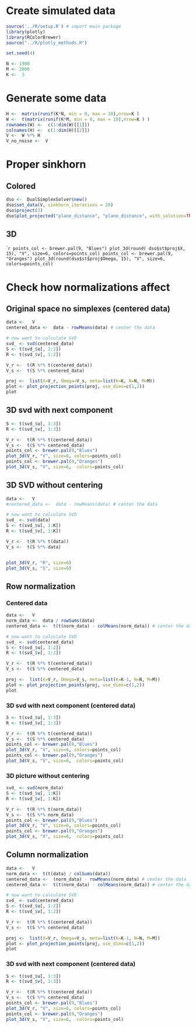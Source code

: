 # Create simulated data
```r
source('../R/setup.R') # import main package
library(plotly)
library(RColorBrewer)
source("../R/plotly_methods.R")
```

```r
set.seed(4)

N <- 1900
M <- 2000
K <-  3
```

# Generate some data
```r

H <-  matrix(runif(K*N, min = 0, max = 10),nrow=K )  
W <-  t(matrix(runif(K*M, min = 0, max = 10),nrow=K ) )
rownames(W) <-  c(1:dim(W)[[1]])
colnames(H) <-  c(1:dim(H)[[2]])
V <-  W %*% H
V_no_noise <-  V


```




# Proper sinkhorn


## Colored

```r
dso <-  DualSimplexSolver$new()
dso$set_data(V, sinkhorn_iterations = 20)
dso$project(3)
dso$plot_projected("plane_distance", "plane_distance", with_solution=TRUE, use_dims = list(2:3))

```
## 3D 


````r
points_col <- brewer.pal(9, "Blues")
plot_3d(round( dso$st$proj$X, 15), "V", size=6, colors=points_col)
points_col <- brewer.pal(9, "Oranges")
plot_3d(round(dso$st$proj$Omega, 15), "V", size=6,  colors=points_col)
```

# Check how normalizations affect


## Original space no simplexes (centered data)

```r
data <-   V
centered_data <-  data - rowMeans(data) # center the data

# now want to calculate SVD
svd_ <- svd(centered_data)
S <- t(svd_$u[, 1:2])
R <- t(svd_$v[, 1:2])

V_r <-  t(R %*% t(centered_data))
V_s <-  t(S %*% centered_data)

proj <-  list(X=V_r, Omega=V_s, meta=list(K=K, N=N, M=M))
plot <- plot_projection_points(proj, use_dims=c(1,2))
plot
```
## 3D svd with next component

```r
S <- t(svd_$u[, 1:3])
R <- t(svd_$v[, 1:3])

V_r <-  t(R %*% t(centered_data))
V_s <-  t(S %*% centered_data)
points_col <- brewer.pal(9,"Blues")
plot_3d(V_r, "V", size=6, colors=points_col)
points_col <- brewer.pal(9,"Oranges")
plot_3d(V_s, "V", size=6,  colors=points_col)

```
## 3D SVD without centering
```r
data <-   V
#centered_data <-  data - rowMeans(data) # center the data

# now want to calculate SVD
svd_ <- svd(data)
S <- t(svd_$u[, 1:K])
R <- t(svd_$v[, 1:K])

V_r <-  t(R %*% t(data))
V_s <-  t(S %*% data)


plot_3d(V_r, "R", size=6)
plot_3d(V_s, "S", size=6)
```


## Row normalization

### Centered data

```r
data <-   V
norm_data <-  data / rowSums(data)
centered_data <-  t(t(norm_data) - colMeans(norm_data)) # center the data

# now want to calculate SVD
svd_ <- svd(centered_data)
S <- t(svd_$u[, 1:2])
R <- t(svd_$v[, 1:2])

V_r <-  t(R %*% t(centered_data))
V_s <-  t(S %*% centered_data)

proj <-  list(X=V_r, Omega=V_s, meta=list(K=K-1, N=N, M=M))
plot <- plot_projection_points(proj, use_dims=c(1,2))
plot
```

### 3D svd with next component (centered data)

```r
S <- t(svd_$u[, 1:3])
R <- t(svd_$v[, 1:3])

V_r <-  t(R %*% t(centered_data))
V_s <-  t(S %*% centered_data)
points_col <- brewer.pal(9,"Blues")
plot_3d(V_r, "V", size=6, colors=points_col)
points_col <- brewer.pal(9,"Oranges")
plot_3d(V_s, "V", size=6,  colors=points_col)
```

### 3D picture without centering


```r
svd_ <- svd(norm_data)
S <- t(svd_$u[, 1:K])
R <- t(svd_$v[, 1:K])

V_r <-  t(R %*% t(norm_data))
V_s <-  t(S %*% norm_data)
points_col <- brewer.pal(9,"Blues")
plot_3d(V_r, "V", size=6, colors=points_col)
points_col <- brewer.pal(9,"Oranges")
plot_3d(V_s, "V", size=6,  colors=points_col)
```

## Column normalization

```r
data <-   V
norm_data <-  t(t(data) / colSums(data))
centered_data <-  (norm_data) - rowMeans(norm_data) # center the data
centered_data <-  t(t(norm_data) - colMeans(norm_data)) # center the data

# now want to calculate SVD
svd_ <- svd(centered_data)
S <- t(svd_$u[, 1:2])
R <- t(svd_$v[, 1:2])

V_r <-  t(R %*% t(centered_data))
V_s <-  t(S %*% centered_data)

proj <-  list(X=V_r, Omega=V_s, meta=list(K=K-1, N=N, M=M))
plot <- plot_projection_points(proj, use_dims=c(1,2))
plot
```
### 3D svd with next component (centered data)

```r
S <- t(svd_$u[, 1:3])
R <- t(svd_$v[, 1:3])

V_r <-  t(R %*% t(centered_data))
V_s <-  t(S %*% centered_data)
points_col <- brewer.pal(9,"Blues")
plot_3d(V_r, "V", size=6, colors=points_col)
points_col <- brewer.pal(9,"Oranges")
plot_3d(V_s, "V", size=6,  colors=points_col)
```


